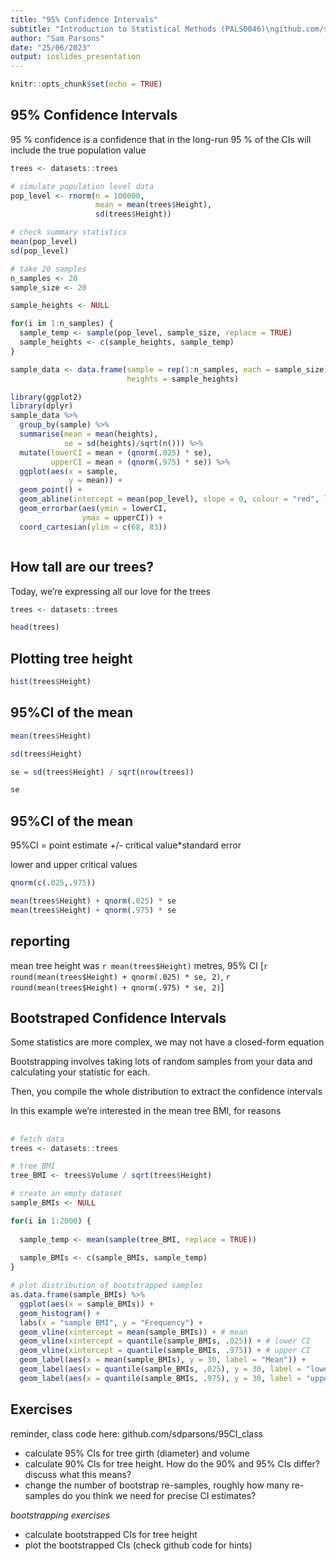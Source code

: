 ```yaml
---
title: "95% Confidence Intervals"
subtitle: "Introduction to Statistical Methods (PALS0046)\ngithub.com/sdparsons/95CI_class"
author: "Sam Parsons"
date: "25/06/2023"
output: ioslides_presentation
---
```


```r
knitr::opts_chunk$set(echo = TRUE)
```

## 95% Confidence Intervals

95 % confidence is a confidence that in the long-run 95 % of the CIs will include the true population value


```r
trees <- datasets::trees

# simulate population level data
pop_level <- rnorm(n = 100000, 
                   mean = mean(trees$Height), 
                   sd(trees$Height))

# check summary statistics
mean(pop_level)
sd(pop_level)

# take 20 samples
n_samples <- 20
sample_size <- 20

sample_heights <- NULL

for(i in 1:n_samples) {
  sample_temp <- sample(pop_level, sample_size, replace = TRUE)
  sample_heights <- c(sample_heights, sample_temp)
}

sample_data <- data.frame(sample = rep(1:n_samples, each = sample_size),
                          heights = sample_heights)

```

```r

library(ggplot2)
library(dplyr)
sample_data %>%
  group_by(sample) %>%
  summarise(mean = mean(heights),
            se = sd(heights)/sqrt(n())) %>%
  mutate(lowerCI = mean + (qnorm(.025) * se),
         upperCI = mean + (qnorm(.975) * se)) %>%
  ggplot(aes(x = sample,
             y = mean)) +
  geom_point() +
  geom_abline(intercept = mean(pop_level), slope = 0, colour = "red", linewidth = 1.1) +
  geom_errorbar(aes(ymin = lowerCI,
                ymax = upperCI)) +
  coord_cartesian(ylim = c(68, 83))



```


## How tall are our trees?

Today, we're expressing all our love for the trees

```r
trees <- datasets::trees

head(trees)

```

## Plotting tree height

```r
hist(trees$Height)
```

## 95%CI of the mean



```r
mean(trees$Height)

sd(trees$Height)

se = sd(trees$Height) / sqrt(nrow(trees))

se

```

## 95%CI of the mean

95\%CI = point estimate +/- critical value*standard error

lower and upper critical values

```r
qnorm(c(.025,.975))
```

```r
mean(trees$Height) + qnorm(.025) * se
mean(trees$Height) + qnorm(.975) * se

```

## reporting

mean tree height was `r mean(trees$Height)` metres, 95% CI [`r round(mean(trees$Height) + qnorm(.025) * se, 2)`, `r round(mean(trees$Height) + qnorm(.975) * se, 2)`]

## Bootstraped Confidence Intervals

Some statistics are more complex, we may not have a closed-form equation

Bootstrapping involves taking lots of random samples from your data and calculating your statistic for each. 

Then, you compile the whole distribution to extract the confidence intervals

In this example we're interested in the mean tree BMI, for reasons

##

```r
# fetch data
trees <- datasets::trees

# tree BMI
tree_BMI <- trees$Volume / sqrt(trees$Height)

# create an empty dataset
sample_BMIs <- NULL

for(i in 1:2000) {
  
  sample_temp <- mean(sample(tree_BMI, replace = TRUE))
  
  sample_BMIs <- c(sample_BMIs, sample_temp)
}

# plot distribution of bootstrapped samples
as.data.frame(sample_BMIs) %>%
  ggplot(aes(x = sample_BMIs)) +
  geom_histogram() +
  labs(x = "sample BMI", y = "Frequency") +
  geom_vline(xintercept = mean(sample_BMIs)) + # mean
  geom_vline(xintercept = quantile(sample_BMIs, .025)) + # lower CI
  geom_vline(xintercept = quantile(sample_BMIs, .975)) + # upper CI
  geom_label(aes(x = mean(sample_BMIs), y = 30, label = "Mean")) +
  geom_label(aes(x = quantile(sample_BMIs, .025), y = 30, label = "lower 95% CI")) +
  geom_label(aes(x = quantile(sample_BMIs, .975), y = 30, label = "upper 95% CI"))


```


## Exercises

reminder, class code here: github.com/sdparsons/95CI_class 

- calculate 95% CIs for tree girth (diameter) and volume
- calculate 90% CIs for tree height. How do the 90% and 95% CIs differ? discuss what this means?
- change the number of bootstrap re-samples, roughly how many re-samples do you think we need for precise CI estimates?

*bootstrapping exercises*

- calculate bootstrapped CIs for tree height
- plot the bootstrapped CIs (check github code for hints)



